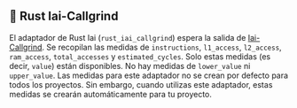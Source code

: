 ## 🦀 Rust Iai-Callgrind

El adaptador de Rust Iai (`rust_iai_callgrind`) espera la salida de [Iai-Callgrind](https://github.com/iai-callgrind/iai-callgrind).
Se recopilan las medidas de `instructions`, `l1_access`, `l2_access`, `ram_access`, `total_accesses` y `estimated_cycles`.
Solo estas medidas (es decir, `value`) están disponibles. No hay medidas de `lower_value` ni `upper_value`.
Las medidas para este adaptador no se crean por defecto para todos los proyectos.
Sin embargo, cuando utilizas este adaptador, estas medidas se crearán automáticamente para tu proyecto.